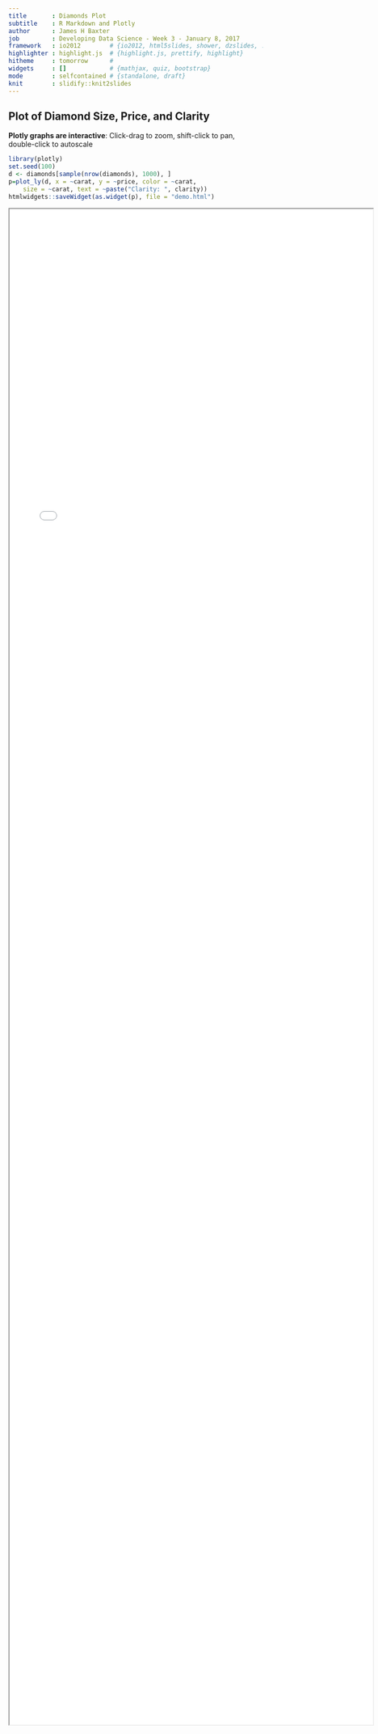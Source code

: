 ---
title       : Diamonds Plot
subtitle    : R Markdown and Plotly
author      : James H Baxter
job         : Developing Data Science - Week 3 - January 8, 2017
framework   : io2012        # {io2012, html5slides, shower, dzslides, ...}
highlighter : highlight.js  # {highlight.js, prettify, highlight}
hitheme     : tomorrow      # 
widgets     : []            # {mathjax, quiz, bootstrap}
mode        : selfcontained # {standalone, draft}
knit        : slidify::knit2slides
---

<style>
.title-slide {
  /* background-color: #CBE7A5; */ /* #EDE0CF; ; #CA9F9D */
  background-color: #FFFFFF;
}

.title-slide hgroup > h1{
 font-family: 'Oswald', 'Helvetica', sanserif; 
}

.title-slide hgroup > h1, 
.title-slide hgroup > h2 {
  color: #535E43 ;  /* ; #EF5150*/
}
</style>

## Plot of Diamond Size, Price, and Clarity

__Plotly graphs are interactive__: Click-drag to zoom, shift-click to pan, double-click to autoscale  


```{r, echo=F, message=F, warning=F}
library(plotly)
set.seed(100)
d <- diamonds[sample(nrow(diamonds), 1000), ]
p=plot_ly(d, x = ~carat, y = ~price, color = ~carat,
    size = ~carat, text = ~paste("Clarity: ", clarity))
htmlwidgets::saveWidget(as.widget(p), file = "demo.html")
```
<iframe src="demo.html" style="position:absolute;height:75%;width:75%"></iframe>

--- 

## The End

Thank you!






